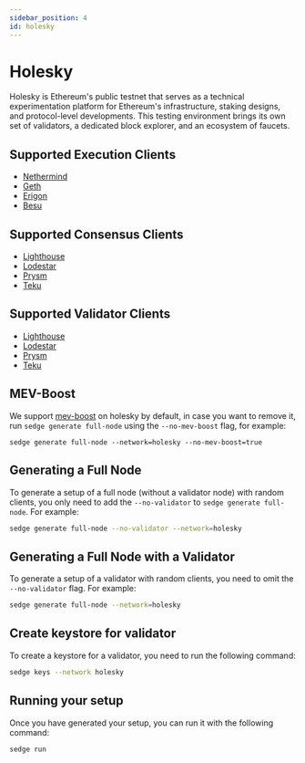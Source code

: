 ```yaml
---
sidebar_position: 4
id: holesky
---
```


# Holesky

Holesky is Ethereum's public testnet that serves as a technical experimentation platform for Ethereum's infrastructure, staking designs, and protocol-level developments. This testing environment brings its own set of validators, a dedicated block explorer, and an ecosystem of faucets.

## Supported Execution Clients
- [Nethermind](https://docs.nethermind.io/)
- [Geth](https://geth.ethereum.org/docs/)
- [Erigon](https://github.com/ledgerwatch/erigon)
- [Besu](https://besu.hyperledger.org/en/stable/)

## Supported Consensus Clients
- [Lighthouse](https://lighthouse-book.sigmaprime.io/)
- [Lodestar](https://chainsafe.github.io/lodestar/)
- [Prysm](https://docs.prylabs.network/docs/getting-started/)
- [Teku](https://docs.teku.consensys.net/en/latest/)

## Supported Validator Clients
- [Lighthouse](https://lighthouse-book.sigmaprime.io/)
- [Lodestar](https://chainsafe.github.io/lodestar/)
- [Prysm](https://docs.prylabs.network/docs/getting-started/)
- [Teku](https://docs.teku.consensys.net/en/latest/)

## MEV-Boost

We support [mev-boost](https://github.com/flashbots/mev-boost) on holesky by default, in case you want to remove it,
run `sedge generate full-node` using the `--no-mev-boost` flag, for example:

```
sedge generate full-node --network=holesky --no-mev-boost=true
```

## Generating a Full Node

To generate a setup of a full node (without a validator node) with random clients, you only need to add the `--no-validator` to `sedge generate full-node`. For example:

```bash
sedge generate full-node --no-validator --network=holesky
```

## Generating a Full Node with a Validator

To generate a setup of a validator with random clients, you need to omit the `--no-validator` flag. For example:

```bash
sedge generate full-node --network=holesky
```

## Create keystore for validator

To create a keystore for a validator, you need to run the following command:

```bash
sedge keys --network holesky
```

## Running your setup

Once you have generated your setup, you can run it with the following command:

```
sedge run
```